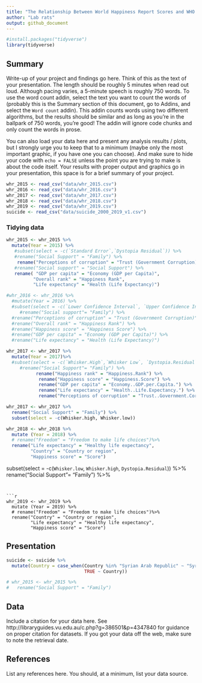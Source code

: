 ```yaml
---
title: "The Relationship Between World Happiness Report Scores and WHO Country Suicide Rates - an Analysis"
author: "Lab rats"
output: github_document
---
```


```r
#install.packages("tidyverse")
library(tidyverse)
```

## Summary

Write-up of your project and findings go here. 
Think of this as the text of your presentation. 
The length should be roughly 5 minutes when read out loud.
Although pacing varies, a 5-minute speech is roughly 750 words. 
To use the word count addin, select the text you want to count the words of (probably this is the 
Summary section of this document, go to Addins, and select the `Word count` addin).
This addin counts words using two different algorithms, but the results should be similar and as long as you're in the ballpark of 750 words, you're good! 
The addin will ignore code chunks and only count the words in prose.

You can also load your data here and present any analysis results / plots, but I strongly urge you to keep that to a minimum (maybe only the most important graphic, if you have one you can choose). 
And make sure to hide your code with  `echo = FALSE` unless the point you are trying to make is about the code itself.
Your results with proper output and graphics go in your presentation, this space is for a brief summary of your project.

```r
whr_2015 <- read_csv("data/whr_2015.csv")
whr_2016 <- read_csv("data/whr_2016.csv")
whr_2017 <- read_csv("data/whr_2017.csv")
whr_2018 <- read_csv("data/whr_2018.csv")
whr_2019 <- read_csv("data/whr_2019.csv")
suicide <- read_csv("data/suicide_2000_2019_v1.csv")
```

### Tidying data 

```r
whr_2015 <- whr_2015 %>%
  mutate(Year = 2015) %>% 
   #subset(select = -c(`Standard Error`,`Dystopia Residual`)) %>%
   #rename("Social Support" = "Family") %>%
    rename("Perceptions of corruption" = "Trust (Government Corruption)") %>%
   #rename("Social support" = "Social Support") %>%
   rename( "GDP per capita" = "Economy (GDP per Capita)",
          "Overall rank" = "Happiness Rank", 
          "Life expectancy" = "Health (Life Expectancy)")
```

```r
#whr_2016 <- whr_2016 %>%
  #mutate(Year = 2016) %>%
  #subset(select = -c(`Lower Confidence Interval`, `Upper Confidence Interval`, `Dystopia Residual`)) %>%
     #rename("Social support"= "Family") %>%
  #rename("Perceptions of corruption" = "Trust (Government Corruption)") %>%
  #rename("Overall rank" = "Happiness Rank") %>%
  #rename("Happiness score" = "Happiness Score") %>%
  #rename("GDP per capita" = "Economy (GDP per Capita)") %>%
  #rename("Life expectancy" = "Health (Life Expectancy)")
```

```r
whr_2017 <- whr_2017 %>%
  mutate(Year = 2017)%>%
  #subset(select = -c(`Whisker.High`,`Whisker Low`, `Dystopia.Residual`)) %>%
     #rename("Social Support"= "Family") %>%
           rename("Happiness rank" = "Happiness.Rank") %>%
            rename("Happiness score" = "Happiness.Score") %>%
            rename("GDP per capita" = "Economy..GDP.per.Capita.") %>%
            rename("Life expectancy" = "Health..Life.Expectancy.") %>%
            rename("Perceptions of corruption" = "Trust..Government.Corruption.")
```

```r
whr_2017 <- whr_2017 %>%
  rename("Social Support" = "Family") %>%
  subset(select = -c(Whisker.high, Whisker.low))
```


```r
whr_2018 <- whr_2018 %>% 
  mutate (Year = 2018) %>%
  # rename("Freedom" = "Freedom to make life choices")%>%
  rename("Life expectancy" = "Healthy life expectancy", 
         "Country" = "Country or region", 
         "Happiness score" = "Score")
```
  
  subset(select = -c(`Whisker.low`, `Whisker.high`, `Dystopia.Residual`)) %>%
     rename("Social Support"= "Family") %>%
```
  

```r
whr_2019 <- whr_2019 %>% 
  mutate (Year = 2019) %>%
  # rename("Freedom" = "Freedom to make life choices")%>%
  rename("Country" = "Country or region", 
         "Life expectancy" = "Healthy life expectancy", 
         "Happiness score" = "Score") 

```


## Presentation

```r
suicide <- suicide %>%
  mutate(Country = case_when(Country %in% "Syrian Arab Republic" ~ "Syria",
                             TRUE ~ Country))

# whr_2015 <- whr_2015 %>%
#   rename("Social Support" = "Family")
```

## Data 

Include a citation for your data here. 
See http://libraryguides.vu.edu.au/c.php?g=386501&p=4347840 for guidance on proper citation for datasets. 
If you got your data off the web, make sure to note the retrieval date.

## References

List any references here. You should, at a minimum, list your data source.
